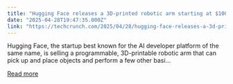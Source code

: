 ```yaml
---
title: "Hugging Face releases a 3D-printed robotic arm starting at $100"
date: "2025-04-28T19:47:35.000Z"
link: "https://techcrunch.com/2025/04/28/hugging-face-releases-a-3d-printed-robotic-arm-starting-at-100/"
---
```


Hugging Face, the startup best known for the AI developer platform of the same name, is selling a programmable, 3D-printable robotic arm that can pick up and place objects and perform a few other basi...

[Read more](https://techcrunch.com/2025/04/28/hugging-face-releases-a-3d-printed-robotic-arm-starting-at-100/)
